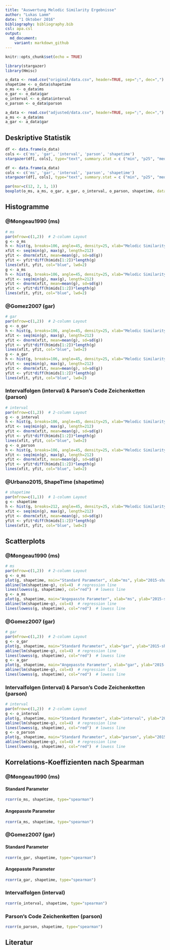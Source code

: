 ```yaml
---
title: "Auswertung Melodic Similarity Ergebnisse"
author: "Lukas Lamm"
date: "1 Oktober 2016"
bibliography: bibliography.bib
csl: apa.csl
output:
  md_document:
    variant: markdown_github
---
```


```r
knitr::opts_chunk$set(echo = TRUE)

library(stargazer)
library(Hmisc)

o_data <- read.csv("original/data.csv", header=TRUE, sep=";", dec=",")
shapetime <- o_data$shapetime
o_ms <- o_data$ms
o_gar <- o_data$gar
o_interval <- o_data$interval
o_parson <- o_data$parson

a_data <- read.csv("adjusted/data.csv", header=TRUE, sep=";", dec=",")
a_ms <- a_data$ms
a_gar <- a_data$gar
```


## Deskriptive Statistik

```r
df <- data.frame(o_data)
cols <- c('ms', 'gar', 'interval', 'parson', 'shapetime')
stargazer(df[, cols], type="text", summary.stat = c ("min", "p25", "median", "mean", "p75", "max", "sd"))
```

```r
df <- data.frame(a_data)
cols <- c('ms', 'gar', 'interval', 'parson', 'shapetime')
stargazer(df[, cols], type="text", summary.stat = c ("min", "p25", "median", "mean", "p75", "max", "sd"))
```

```r
par(mar=c(12, 2, 1, 1))
boxplot(o_ms, a_ms, o_gar, a_gar, o_interval, o_parson, shapetime, data=o_data, names=c("ms (Standard Parameter)", "ms (Angepasste Parameter)", "gar (Standard Parameter)", "gar (Angepasste Parameter)", "interval", "parson", "shapetime"), las=2, at=c(1,2,4,5,7,9,11), col=c("red", "green", "red", "green", "green", "green", "green"))
```

## Histogramme

### @Mongeau1990 (ms)
```r
# ms
par(mfrow=c(1,2))  # 2-column Layout
g <- o_ms
h <- hist(g, breaks=106, angle=45, density=25, xlab="Melodic Similarity Score", ylab="Häufigkeit", cex.lab=1.2, main="Standard Parameter")
xfit <- seq(min(g), max(g), length=212)
yfit <- dnorm(xfit, mean=mean(g), sd=sd(g))
yfit <- yfit*diff(h$mids[1:2])*length(g)
lines(xfit, yfit, col="blue", lwd=2)
g <- a_ms
h <- hist(g, breaks=106, angle=45, density=25, xlab="Melodic Similarity Score", ylab="Häufigkeit", cex.lab=1.2, main="Angepasste Parameter")
xfit <- seq(min(g), max(g), length=212)
yfit <- dnorm(xfit, mean=mean(g), sd=sd(g))
yfit <- yfit*diff(h$mids[1:2])*length(g)
lines(xfit, yfit, col="blue", lwd=2)
```

### @Gomez2007 (gar)
```r
# gar
par(mfrow=c(1,2))  # 2-column Layout
g <- o_gar
h <- hist(g, breaks=106, angle=45, density=25, xlab="Melodic Similarity Score", ylab="Häufigkeit", cex.lab=1.2, main="Standard Parameter")
xfit <- seq(min(g), max(g), length=212)
yfit <- dnorm(xfit, mean=mean(g), sd=sd(g))
yfit <- yfit*diff(h$mids[1:2])*length(g)
lines(xfit, yfit, col="blue", lwd=2)
g <- a_gar
h <- hist(g, breaks=106, angle=45, density=25, xlab="Melodic Similarity Score", ylab="Häufigkeit", cex.lab=1.2, main="Angepasste Parameter")
xfit <- seq(min(g), max(g), length=212)
yfit <- dnorm(xfit, mean=mean(g), sd=sd(g))
yfit <- yfit*diff(h$mids[1:2])*length(g)
lines(xfit, yfit, col="blue", lwd=2)
```

### Intervalfolgen (interval) & Parson's Code Zeichenketten (parson)
```r
# interval
par(mfrow=c(1,2))  # 2-column Layout
g <- o_interval
h <- hist(g, breaks=106, angle=45, density=25, xlab="Melodic Similarity Score", ylab="Häufigkeit", cex.lab=1.2, main="Intervallfolgen")
xfit <- seq(min(g), max(g), length=212)
yfit <- dnorm(xfit, mean=mean(g), sd=sd(g))
yfit <- yfit*diff(h$mids[1:2])*length(g)
lines(xfit, yfit, col="blue", lwd=2)
g <- o_parson
h <- hist(g, breaks=106, angle=45, density=25, xlab="Melodic Similarity Score", ylab="Häufigkeit", cex.lab=1.2, main="Parson's Code")
xfit <- seq(min(g), max(g), length=212)
yfit <- dnorm(xfit, mean=mean(g), sd=sd(g))
yfit <- yfit*diff(h$mids[1:2])*length(g)
lines(xfit, yfit, col="blue", lwd=2)
```

### @Urbano2015, ShapeTime (shapetime)
```r
# shapetime
par(mfrow=c(1,1))  # 1-column Layout
g <- shapetime
h <- hist(g, breaks=212, angle=45, density=25, xlab="Melodic Similarity Score", ylab="Häufigkeit", cex.lab=1.2, main=NULL)
xfit <- seq(min(g), max(g), length=212)
yfit <- dnorm(xfit, mean=mean(g), sd=sd(g))
yfit <- yfit*diff(h$mids[1:2])*length(g)
lines(xfit, yfit, col="blue", lwd=2)
```


## Scatterplots

### @Mongeau1990 (ms)
```r
# ms
par(mfrow=c(1,2))  # 2-column Layout
g <- o_ms
plot(g, shapetime, main="Standard Parameter", xlab="ms", ylab="2015-shapetime")
abline(lm(shapetime~g), col=4)  # regression line
lines(lowess(g, shapetime), col="red")  # lowess line
g <- a_ms
plot(g, shapetime, main="Angepasste Parameter", xlab="ms", ylab="2015-shapetime")
abline(lm(shapetime~g), col=4)  # regression line
lines(lowess(g, shapetime), col="red")  # lowess line
```

### @Gomez2007 (gar)
```r
# gar
par(mfrow=c(1,2))  # 2-column Layout
g <- o_gar
plot(g, shapetime, main="Standard Parameter", xlab="gar", ylab="2015-shapetime")
abline(lm(shapetime~g), col=4)  # regression line
lines(lowess(g, shapetime), col="red")  # lowess line
g <- a_gar
plot(g, shapetime, main="Angepasste Parameter", xlab="gar", ylab="2015-shapetime")
abline(lm(shapetime~g), col=4)  # regression line
lines(lowess(g, shapetime), col="red")  # lowess line
```

### Intervalfolgen (interval) & Parson's Code Zeichenketten (parson)
```r
# interval
par(mfrow=c(1,2))  # 2-column Layout
g <- o_interval
plot(g, shapetime, main="Standard Parameter", xlab="interval", ylab="2015-shapetime")
abline(lm(shapetime~g), col=4)  # regression line
lines(lowess(g, shapetime), col="red")  # lowess line
g <- o_parson
plot(g, shapetime, main="Standard Parameter", xlab="parson", ylab="2015-shapetime")
abline(lm(shapetime~g), col=4)  # regression line
lines(lowess(g, shapetime), col="red")  # lowess line
```


## Korrelations-Koeffizienten nach Spearman

### @Mongeau1990 (ms)
#### Standard Parameter 
```r
rcorr(o_ms, shapetime, type="spearman")
```
#### Angepasste Parameter
```r
rcorr(a_ms, shapetime, type="spearman")
```

### @Gomez2007 (gar)
#### Standard Parameter 
```r
rcorr(o_gar, shapetime, type="spearman")
```
#### Angepasste Parameter
```r
rcorr(a_gar, shapetime, type="spearman")
```

### Intervalfolgen (interval)
```r
rcorr(o_interval, shapetime, type="spearman")
```

### Parson's Code Zeichenketten (parson)
```r
rcorr(o_parson, shapetime, type="spearman")
```


## Literatur
